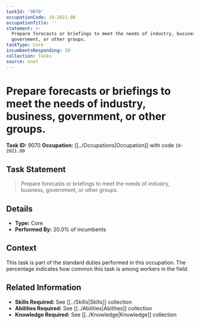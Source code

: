 ```yaml
---
taskId: '9070'
occupationCode: 19-2021.00
occupationTitle: ''
statement: >-
  Prepare forecasts or briefings to meet the needs of industry, business,
  government, or other groups.
taskType: Core
incumbentsResponding: 20
collection: Tasks
source: onet
---
```

# Prepare forecasts or briefings to meet the needs of industry, business, government, or other groups.

**Task ID:** 9070
**Occupation:** [[../Occupations|Occupation]] with code `19-2021.00`

## Task Statement

> Prepare forecasts or briefings to meet the needs of industry, business, government, or other groups.

## Details

- **Type:** Core
- **Performed By:** 20.0% of incumbents

## Context

This task is part of the standard duties performed in this occupation. The percentage indicates how common this task is among workers in the field.

## Related Information

- **Skills Required:** See [[../Skills|Skills]] collection
- **Abilities Required:** See [[../Abilities|Abilities]] collection
- **Knowledge Required:** See [[../Knowledge|Knowledge]] collection
